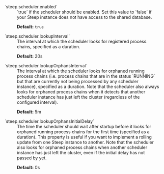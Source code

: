 <dl>
<dt>`steep.scheduler.enabled`</dt>
<dd>
`true` if the scheduler should be enabled. Set this value to `false` if your
Steep instance does not have access to the shared database.

**Default:** `true`
</dd>

<dt>`steep.scheduler.lookupInterval`</dt>
<dd>
The interval at which the scheduler looks for registered process chains,
specified as a <DocsLink href="#durations">duration</DocsLink>.

**Default:** 20s
</dd>

<dt>`steep.scheduler.lookupOrphansInterval`</dt>
<dd>
The interval at which the scheduler looks for orphaned running process chains
(i.e. process chains that are in the status `RUNNING` but that are currently
not being processed by any scheduler instance), specified as a
<DocsLink href="#durations">duration</DocsLink>. Note that the scheduler
also always looks for orphaned process chains when it detects that another
scheduler instance has just left the cluster (regardless of the configured
interval).

**Default:** 5m
</dd>

<dt>`steep.scheduler.lookupOrphansInitialDelay`</dt>
<dd>
The time the scheduler should wait after startup before it looks for orphaned
running process chains for the first time (specified as a
<DocsLink href="#durations">duration</DocsLink>). This property is useful
if you want to implement a rolling update from one Steep instance to another.
Note that the scheduler also looks for orphaned process chains when another
scheduler instance has just left the cluster, even if the initial delay has
not passed by yet.

**Default:** 0s
</dd>
</dl>
